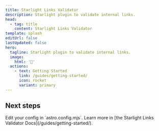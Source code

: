 ```yaml
---
title: Starlight Links Validator
description: Starlight plugin to validate internal links.
head:
  - tag: title
    content: Starlight Links Validator
template: splash
editUrl: false
lastUpdated: false
hero:
  tagline: Starlight plugin to validate internal links.
  image:
    html: '🦺'
  actions:
    - text: Getting Started
      link: /guides/getting-started/
      icon: rocket
      variant: primary
---
```



## Next steps

<CardGrid stagger>
  <Card title="Configure the plugin" icon="setting">
    Edit your config in `astro.config.mjs`.
  </Card>
  <Card title="Read the docs" icon="open-book">
    Learn more in [the Starlight Links Validator Docs](/guides/getting-started/).
  </Card>
</CardGrid>
